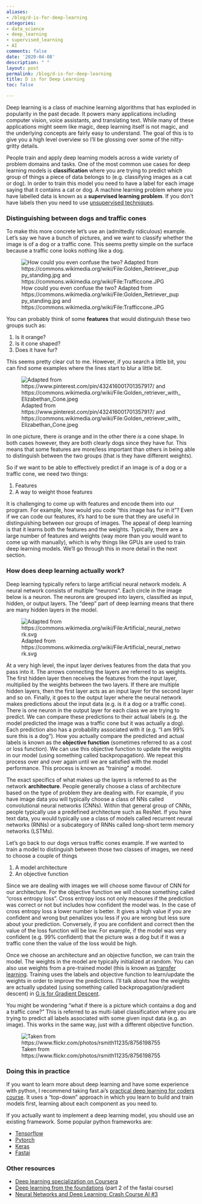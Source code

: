 ```yaml
---
aliases:
- /blog/d-is-for-deep-learning
categories:
- data_science
- deep_learning
- supervised_learning
- AI
comments: false
date: '2020-04-08'
description: " "
layout: post
permalink: /blog/d-is-for-deep-learning
title: D is for Deep Learning
toc: false

---
```


Deep learning is a class of machine learning algorithms that has exploded in popularity in the past decade. It powers many applications including computer vision, voice assistants, and translating text. While many of these applications might seem like magic, deep learning itself is not magic, and the underlying concepts are fairly easy to understand. The goal of this is to give you a high level overview so I’ll be glossing over some of the nitty-gritty details.

People train and apply deep learning models across a wide variety of problem domains and tasks. One of the most common use cases for deep learning models is __classification__ where you are trying to predict which group of things a piece of data belongs to (e.g. classifying images as a cat or dog). In order to train this model you need to have a label for each image saying that it contains a cat or dog. A machine learning problem where you have labelled data is known as a __supervised learning problem__. If you don’t have labels then you need to use [unsupervised techniques](../2020-03-01-c-is-for-clustering/index.qmd). 

### Distinguishing between dogs and traffic cones

To make this more concrete let’s use an (admittedly ridiculous) example. Let’s say we have a bunch of pictures, and we want to classify whether the image is of a dog or a traffic cone. This seems pretty simple on the surface because a traffic cone looks nothing like a dog.

![How could you even confuse the two?
Adapted from https://commons.wikimedia.org/wiki/File:Golden_Retriever_puppy_standing.jpg and
https://commons.wikimedia.org/wiki/File:Trafficcone.JPG](dog_and_traffic_cone.png)

You can probably think of some __features__ that would distinguish these two groups such as:

1. Is it orange?
2. Is it cone shaped?
3. Does it have fur?

This seems pretty clear cut to me. However, if you search a little bit, you can find some examples where the lines start to blur a little bit.

![Adapted from https://www.pinterest.com/pin/432416001701357917/ and https://commons.wikimedia.org/wiki/File:Golden_retriever_with_Elizabethan_Cone.jpeg](construction_dog_cone.png)

In one picture, there *is* orange and in the other there *is* a cone shape. In both cases however, they are both clearly dogs since they have fur. This means that some features are more/less important than others in being able to distinguish between the two groups (that is they have different weights).

So if we want to be able to effectively predict if an image is of a dog or a traffic cone, we need two things:

1. Features
2. A way to weight those features

It is challenging to come up with features and encode them into our program. For example, how would you code “this image has fur in it”? Even if we can code our features, it’s hard to be sure that they are useful in distinguishing between our groups of images. The appeal of deep learning is that it learns both the features and the weights. Typically, there are a large number of features and weights (way more than you would want to come up with manually), which is why things like GPUs are used to train deep learning models. We’ll go through this in more detail in the next section.

### How does deep learning actually work?

Deep learning typically refers to large artificial neural network models. A neural network consists of multiple “neurons”. Each circle in the image below is a neuron. The neurons are grouped into  layers, classified as input, hidden, or output layers. The “deep” part of deep learning means that there are many hidden layers in the model.

![Adapted from https://commons.wikimedia.org/wiki/File:Artificial_neural_network.svg](neural_net_with_dog.png)

At a very high level, the input layer derives features from the data that you pass into it. The arrows connecting the layers are referred to as weights. The first hidden layer then receives the features from the input layer, multiplied by the weights between the two layers. If there are multiple hidden layers, then the first layer acts as an input layer for the second layer and so on. Finally, it goes to the output layer where the neural network makes predictions about the input data (e.g. is it a dog or a traffic cone). There is one neuron in the output layer for each class we are trying to predict. We can compare these predictions to their actual labels (e.g. the model predicted the image was a traffic cone but it was actually a dog). Each prediction also has a probability associated with it (e.g. “I am 99% sure this is a dog”). How you actually compare the predicted and actual labels is known as the __objective function__ (sometimes referred to as a cost or loss function). We can use this objective function to update the weights in our model (using something called backpropagation). We repeat this process over and over again until we are satisfied with the model performance. This process is known as “training” a model.  

The exact specifics of what makes up the layers is referred to as the network __architecture__. People generally choose a class of architecture based on the type of problem they are dealing with. For example, if you have image data you will typically choose a class of NNs called convolutional neural networks (CNNs). Within that general group of CNNs, people typically use a predefined architecture such as ResNet. If you have text data, you would typically use a class of models called recurrent neural networks (RNNs) or a subcategory of RNNs called long-short term memory networks (LSTMs). 

Let’s go back to our dogs versus traffic cones example. If we wanted to train a model to distinguish between those two classes of images, we need to choose a couple of things

1. A model architecture
2. An objective function

Since we are dealing with images we will choose some flavour of CNN for our architecture. For the objective function we will choose something called “cross entropy loss”. Cross entropy loss not only measures if the prediction was correct or not but includes how confident the model was. In the case of cross entropy loss a lower number is better. It gives a high value if you are confident and wrong but penalizes you less if you are wrong but less sure about your prediction. Conversely, if you are confident and correct then the value of the loss function will be low.
For example, if the model was very confident (e.g. 99% confident) that the picture was a dog but if it was a traffic cone then the value of the loss would be high.

Once we choose an architecture and an objective function, we can train the model. The weights in the model are typically initialized at random. You can also use weights from a pre-trained model (this is known as [transfer learning](../2021-01-31-t-is-for-transfer-learning/index.qmd). Training uses the labels and objective function to learn/update the weights in order to improve the predictions. I’ll talk about how the weights are actually updated (using something called backpropagation/gradient descent) in [G is for Gradient Descent](../2020-05-30-g-is-for-gradient-descent/index.qmd). 

You might be wondering “what if there is a picture which contains a dog and a traffic cone?” This is referred to as multi-label classification where you are trying to predict all labels associated with some given input data (e.g. an image). This works in the same way, just with a different objective function.

![Taken from https://www.flickr.com/photos/rsmith11235/8756198755](dog_with_traffic_cone_same_picture.jpg)

### Doing this in practice

If you want to learn more about deep learning and have some experience with python, I recommend taking fast.ai’s [practical deep learning for coders course](https://course.fast.ai/). It uses a “top-down” approach in which you learn to build and train models first, learning about each component as you need to.

If you actually want to implement a deep learning model, you should use an existing framework. Some popular python frameworks are:

* [Tensorflow](https://www.tensorflow.org/#)
* [Pytorch](https://pytorch.org/)
* [Keras](https://keras.io/)
* [Fastai](https://github.com/fastai/fastai)

### Other resources
* [Deep learning specialization on Coursera](https://www.coursera.org/specializations/deep-learning)
* [Deep learning from the foundations](https://course.fast.ai/part2) (part 2 of the fastai course)
* [Neural Networks and Deep Learning: Crash Course AI #3](https://www.youtube.com/watch?v=oV3ZY6tJiA0)

